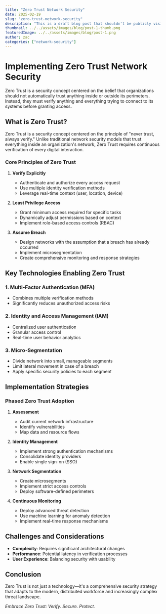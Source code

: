 ```yaml
---
title: "Zero Trust Network Security"
date: 2025-02-19
slug: "zero-trust-network-security"
description: "This is a draft blog post that shouldn't be publicly visible yet."
thumbnail: ../../assets/images/blog/post-1-thumb.png
featuredImage: ../../assets/images/blog/post-1.png
author: zac
categories: ["network-security"]
---
```


# Implementing Zero Trust Network Security

Zero Trust is a security concept centered on the belief that organizations should not automatically trust anything inside or outside its perimeters. Instead, they must verify anything and everything trying to connect to its systems before granting access.

## What is Zero Trust?

Zero Trust is a security concept centered on the principle of "never trust, always verify." Unlike traditional network security models that trust everything inside an organization's network, Zero Trust requires continuous verification of every digital interaction.

### Core Principles of Zero Trust

1. **Verify Explicitly**
   - Authenticate and authorize every access request
   - Use multiple identity verification methods
   - Leverage real-time context (user, location, device)

2. **Least Privilege Access**
   - Grant minimum access required for specific tasks
   - Dynamically adjust permissions based on context
   - Implement role-based access controls (RBAC)

3. **Assume Breach**
   - Design networks with the assumption that a breach has already occurred
   - Implement microsegmentation
   - Create comprehensive monitoring and response strategies

## Key Technologies Enabling Zero Trust

### 1. Multi-Factor Authentication (MFA)
- Combines multiple verification methods
- Significantly reduces unauthorized access risks

### 2. Identity and Access Management (IAM)
- Centralized user authentication
- Granular access control
- Real-time user behavior analytics

### 3. Micro-Segmentation
- Divide network into small, manageable segments
- Limit lateral movement in case of a breach
- Apply specific security policies to each segment

## Implementation Strategies

### Phased Zero Trust Adoption

1. **Assessment**
   - Audit current network infrastructure
   - Identify vulnerabilities
   - Map data and resource flows

2. **Identity Management**
   - Implement strong authentication mechanisms
   - Consolidate identity providers
   - Enable single sign-on (SSO)

3. **Network Segmentation**
   - Create microsegments
   - Implement strict access controls
   - Deploy software-defined perimeters

4. **Continuous Monitoring**
   - Deploy advanced threat detection
   - Use machine learning for anomaly detection
   - Implement real-time response mechanisms

## Challenges and Considerations

- **Complexity**: Requires significant architectural changes
- **Performance**: Potential latency in verification processes
- **User Experience**: Balancing security with usability

## Conclusion

Zero Trust is not just a technology—it's a comprehensive security strategy that adapts to the modern, distributed workforce and increasingly complex threat landscape.

*Embrace Zero Trust: Verify. Secure. Protect.*